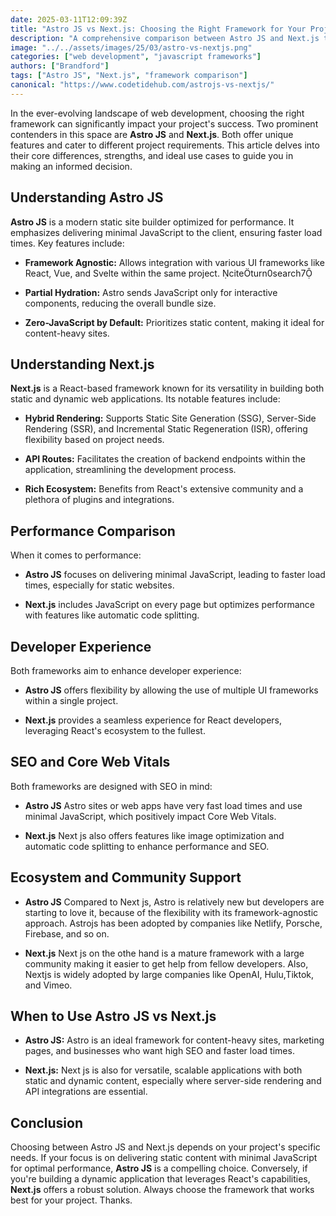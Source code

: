 ```yaml
---
date: 2025-03-11T12:09:39Z
title: "Astro JS vs Next.js: Choosing the Right Framework for Your Project"
description: "A comprehensive comparison between Astro JS and Next.js to help you determine the best framework for your web development needs."
image: "../../assets/images/25/03/astro-vs-nextjs.png"
categories: ["web development", "javascript frameworks"]
authors: ["Brandford"]
tags: ["Astro JS", "Next.js", "framework comparison"]
canonical: "https://www.codetidehub.com/astrojs-vs-nextjs/"
---
```



In the ever-evolving landscape of web development, choosing the right framework can significantly impact your project's success. Two prominent contenders in this space are **Astro JS** and **Next.js**. Both offer unique features and cater to different project requirements. This article delves into their core differences, strengths, and ideal use cases to guide you in making an informed decision.

## Understanding Astro JS

**Astro JS** is a modern static site builder optimized for performance. It emphasizes delivering minimal JavaScript to the client, ensuring faster load times. Key features include:

- **Framework Agnostic:** Allows integration with various UI frameworks like React, Vue, and Svelte within the same project. citeturn0search7

- **Partial Hydration:** Astro sends JavaScript only for interactive components, reducing the overall bundle size.

- **Zero-JavaScript by Default:** Prioritizes static content, making it ideal for content-heavy sites.

## Understanding Next.js

**Next.js** is a React-based framework known for its versatility in building both static and dynamic web applications. Its notable features include:

- **Hybrid Rendering:** Supports Static Site Generation (SSG), Server-Side Rendering (SSR), and Incremental Static Regeneration (ISR), offering flexibility based on project needs.

- **API Routes:** Facilitates the creation of backend endpoints within the application, streamlining the development process.

- **Rich Ecosystem:** Benefits from React's extensive community and a plethora of plugins and integrations.

## Performance Comparison

When it comes to performance:

- **Astro JS** focuses on delivering minimal JavaScript, leading to faster load times, especially for static websites.

- **Next.js** includes JavaScript on every page but optimizes performance with features like automatic code splitting.

## Developer Experience

Both frameworks aim to enhance developer experience:

- **Astro JS** offers flexibility by allowing the use of multiple UI frameworks within a single project.

- **Next.js** provides a seamless experience for React developers, leveraging React's ecosystem to the fullest.

## SEO and Core Web Vitals

Both frameworks are designed with SEO in mind:

- **Astro JS** Astro sites or web apps have very fast load times and use minimal JavaScript, which positively impact Core Web Vitals.

- **Next.js** Next js also offers features like image optimization and automatic code splitting to enhance performance and SEO.

## Ecosystem and Community Support

- **Astro JS** Compared to Next js, Astro is relatively new but developers are starting to love it, because of the flexibility with its framework-agnostic approach. Astrojs has been adopted by companies like Netlify, Porsche, Firebase, and so on.

- **Next.js** Next js on the othe hand is a mature framework with a large community making it easier to get help from fellow developers. Also, Nextjs is widely adopted by large companies like OpenAI, Hulu,Tiktok, and Vimeo.

## When to Use Astro JS vs Next.js

- **Astro JS:** Astro is an ideal framework for content-heavy sites, marketing pages, and businesses who want high SEO and faster load times.

- **Next.js:** Next js is also for versatile, scalable applications with both static and dynamic content, especially where server-side rendering and API integrations are essential.

## Conclusion

Choosing between Astro JS and Next.js depends on your project's specific needs. If your focus is on delivering static content with minimal JavaScript for optimal performance, **Astro JS** is a compelling choice. Conversely, if you're building a dynamic application that leverages React's capabilities, **Next.js** offers a robust solution. Always choose the framework that works best for your project.
Thanks.
